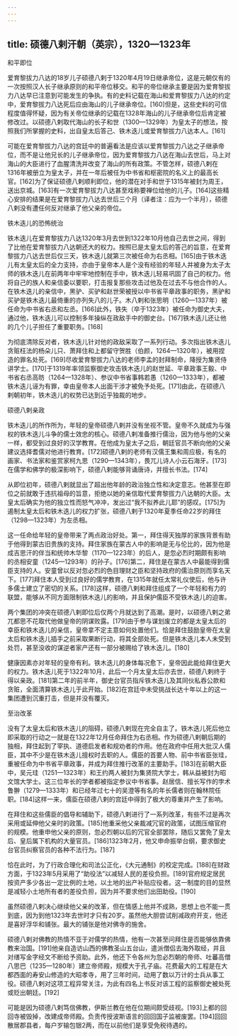 ```yaml
---
---
---
```

title: 硕德八剌汗朝（英宗），1320—1323年
---







和平即位

爱育黎拔力八达的18岁儿子硕德八剌于1320年4月19日继承帝位，这是元朝仅有的一次按照汉人长子继承原则的和平帝位移交。和平的帝位继承主要是因为爱育黎拔力八达早已注意到可能发生的争执。有的史料记载在海山和爱育黎拔力八达的约定中，爱育黎拔力八达死后应由海山的儿子继承帝位。[160]但是，这些史料的可信程度值得怀疑，因为有关帝位继承的记载在1328年海山的儿子继承帝位后肯定被修改过。以硕德八剌取代海山的长子和世（1300—1329年）为皇太子的想法，按照我们所掌握的史料，出自皇太后答己、铁木迭儿或爱育黎拔力八达本人。[161]

可能在爱育黎拔力八达的宫廷中的普遍看法是应该以爱育黎拔力八达之子继承帝位，而不是让他兄长的儿子继承帝位，因为爱育黎拔力八达在海山去世后，马上对海山的大臣进行了血腥清洗并改变了海山的所有政策。不管怎样，硕德八剌在1316年被册立为皇太子，并在一年后被任为中书省和枢密院的名义上的最高长官。[162]为了保证硕德八剌顺利即位，他的潜在对手和世于1315年被封为周王，送出京城。[163]有一次爱育黎拔力八达甚至戏称要禅位给他的儿子。[164]这些精心安排的结果是在爱育黎拔力八达去世后三个月（译者注：应为一个半月），硕德八剌没有遭任何反对继承了他父亲的帝位。





铁木迭儿的恐怖统治

铁木迭儿在爱育黎拔力八达1320年3月去世到1322年10月他自己去世之间，得到了比他在爱育黎拔力八达朝还大的权力。按照已是太皇太后的答己的旨意，在爱育黎拔力八达去世后仅三天，铁木迭儿就第三次被任命为右丞相。[165]由于铁木迭儿有太皇太后的全力支持，亦由于皇帝本人是个没有经验的年轻人并被身为太子太师的铁木迭儿在前两年中牢牢地控制在手中，铁木迭儿轻易巩固了自己的权力。他将自己的族人和亲信委以要职，打击报复那些攻击过他及在过去不与他合作的人。在铁木迭儿的亲信中，黑驴、买驴和赵世荣被授以中书省平章政事的职务，黑驴和买驴是铁木迭儿最倚重的亦列失八的儿子。木八剌和张思明（1260—1337年）被任命为中书省右丞和左丞。[166]此外，铁失（卒于1323年）被任命为御史大夫，通过他，铁木迭儿可以控制多年操纵在政敌手中的御史台。[167]铁木迭儿还让他的几个儿子担任了重要职务。[168]

为彻底清除反对者，铁木迭儿针对他的政敌采取了一系列行动。多次指出铁木迭儿贪赃枉法的杨朵儿只、萧拜住和上都留守贺胜（伯颜，1264—1320年），被用捏造的罪名处死。[169]尽收爱育黎拔力八达的老师李孟的封拜制命，降授为集贤侍讲学士。[170]于1319年率领监察御史攻击铁木迭儿的赵世延、平章政事王毅、中书省右丞高昉（1264—1328年）、参议中书省事韩若愚（1260—1333年），都被铁木迭儿诬为有罪，幸由皇帝本人出面干涉才被免予处死。[171]由此，在硕德八剌朝初年，铁木迭儿的权势已达到近乎独裁的地步。





硕德八剌亲政

铁木迭儿的所作所为，年轻的皇帝硕德八剌并没有坐视不管。皇帝不久就成为与强权的铁木迭儿斗争的儒士效忠的核心。硕德八剌准备推行儒治，因为他与他的父亲一样，都受到过良好的汉学教育。在他成为皇太子之后，朝廷官员不断向他的父亲建议选择耆儒对他进行教育。[172]硕德八剌的老师有汉儒王集和周应极，有名的画家、书法家和鉴赏家柯九思（1290—1343年），畏兀儿诗人小云石海牙。[173]在儒学和佛学的极深影响下，硕德八剌能够背诵唐诗，并擅长书法。[174]

从即位初年，硕德八剌就显出了超出他年龄的政治独立性和决定意志。他甚至在即位之前就敢于违抗祖母的旨意，拒绝以她的亲信取代爱育黎拔力八达朝的大臣。太皇太后确实为他的独立性而怒气冲冲，发出过“我不拟养此儿耶”的感叹。[175]为遏制太皇太后和铁木迭儿的权力扩张，硕德八剌于1320年夏季任命22岁的拜住（1298—1323年）为左丞相。

这一任命给年轻的皇帝带来了两点政治好处。第一，拜住得天独厚的家族背景有助于他得到蒙古旧贵族的支持。拜住家族在蒙古人中的影响是无与伦比的，因为他是成吉思汗的伴当和统帅木华黎（1170—1223年）的后人，是忽必烈时期颇有影响的丞相安童（1245—1293年）的孙子。[176]第二，拜住是在蒙古人中最能得到儒臣支持的人。安童曾以反对忽必烈的色目理财之臣和坚持政府的儒治原则而享名天下。[177]拜住本人受到过良好的儒学教育，在1315年就任太常礼仪使后，他与许多儒士建立了密切的关系。[178]这样，硕德八剌和拜住组成了一个年轻和有力的联盟，能够从不同方面限制铁木迭儿的影响，并且保护儒臣不受铁木迭儿的迫害。

两个集团的冲突在硕德八剌即位后仅两个月就达到了高潮。是时，以硕德八剌之弟兀都思不花取代他做皇帝的阴谋败露。[179]由于参与谋划废立的都是太皇太后的幸臣和铁木迭儿的亲信，皇帝拿不定主意如何处置他们。恰是拜住鼓励皇帝在太皇太后和铁木迭儿插手之前采取果断行动，将其全部处死。但是铁木迭儿本人未受到处罚，甚至没收的谋逆者家产还有一部分被赐给了铁木迭儿。[180]

健康因素亦对年轻的皇帝有利。铁木迭儿的身体每况愈下，皇帝因此能给拜住更大的权力。铁木迭儿死于1322年10月，此后一个月太皇太后亦去世，硕德八剌终于得以亲政。[181]第二年的前半年，御史台官员指斥铁木迭儿及其同伙私吞公款和贪赃，全面清算铁木迭儿于此开始。[182]在宫廷中未受挑战长达十年以上的这一集团遭到沉重打击，但是并没有覆灭。





至治改革

没有了太皇太后和铁木迭儿的阻碍，硕德八剌现在完全自主了。铁木迭儿死后他立即采取的行动之一就是在1322年12月任命拜住为右丞相。作为硕德八剌朝后期的独相，拜住起到了宰执、道德启发者和规劝者的作用。他在政府中任用大批汉人儒臣，其中不少是在铁木迭儿擅权时去职的人。儒臣的首要人物、前中书省臣张珪，重被任命为中书省平章政事，并成为拜住推行改革的主要助手。[183]在前朝大臣中，吴元珪（1251—1323年）和王约两人被封为集贤院大学士，韩从益被封为昭文馆大学士。这三位年长的学者都被指定参议中书省事。赵居信、擅长写作的孛术鲁翀（1279—1333年）和已经年过七十的吴澄等有名的年长儒者则在翰林院任职。[184]这样一来，儒臣在硕德八剌的宫廷中得到了极大的尊重并产生了影响。

在拜住和这些儒臣的倡导和辅助下，硕德八剌进行了一系列改革，有些不过是再次采用或延伸他父亲时的政策。[185]他重采他父亲裁减冗官的政策，试图压缩官府的规模。他重申他父亲的原则，忽必烈朝以后的冗官全部罢除，随后又罢免了皇太后、皇后属下机构的大量官员。[186]1323年2月，他又申命振举台纲，要求御史台官员纠察官员的各种不法行为。[187]

恰在此时，为了行政合理化和司法公正化，《大元通制》的校定完成。[188]在财政方面，于1323年5月采用了“助役法”以减轻人民的差役负担。[189]官府规定居民按资产多少各出一定比例的土地，以土地的出产补贴应役者。这一制度的目的显然是减轻小土地所有者的差役负担，因为并不要求他们出田助役。[190]

虽然硕德八剌决心继续他父亲的改革，但在情感上他并不成熟，思想上也不能一贯到底，因为到他1323年去世时才只有20岁。虽然他大胆尝试削减政府开支，他还是喜好浮华和铺张。最大的铺张是他对佛寺的施舍。

硕德八剌对佛教的热情不亚于对儒学的热情，他有一次甚至问拜住是否能够依靠佛教来治国。[191]他亲自造访山西的佛教圣山五台山，遣派僧侣去海外取经，并且对缮写金字经文不断给予资助。此外，他还下令各州为忽必烈朝的帝师、吐蕃高僧八思巴（1235—1280年）建立帝师殿，规模大于孔子庙。花费最大的工程是在大都西面的寿安山修造的大昭孝寺，用了三年时间，动用了数以万计的士兵从事工役。硕德八剌对这项工程异常关注，为此有四名上书反对该工程的监察御史被处死或贬出朝廷。[192]

可能是因为硕德八剌笃信佛教，伊斯兰教在他在位期间颇受歧视。[193]上都的回回寺被毁掉，改建成帝师殿。负责传授波斯语言的回回国子监被废罢。[194]回回散居郡县者，每户岁输包银2两，而在以前他们是享受免税待遇的。